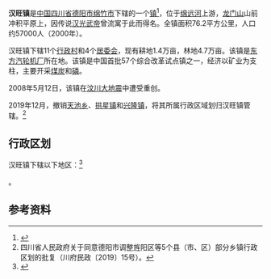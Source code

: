 {{中国乡级行政区
|景观照片文件名 = 汉旺人民法庭 - panoramio.jpg
|景观照片描述 = 震后的汉旺人民法庭一度在帐篷内运作（2008年6月）
|汉语拼音 = 
|其他语言 = 
|其他语言名称 = 
|旧称 = 
|地名出处 = 
|位置图文件名 = 
|位置图描述 = 
|自定义图片= 
|建置时间 = 
|政府驻地 = 汉霞路17号
|毗邻 = 
|总面积 = 
|总人口 = 
|总人口年份 = 
|户籍人口 = 
|户籍人口年份 = 
|常住人口 = 
|常住人口年份 = 
|人口密度 = 
|GDP = 
|GDP年份 = 
|邮政编码 = 
|电话区号 = 838
|官方网站 = 
|网站名称 = 
|51/06/83/106/000}}
'''汉旺镇'''是[[中国|中国]][[四川省|四川省]][[德阳市|德阳市]][[绵竹市|绵竹市]]下辖的一个[[镇|镇]]<ref>{{PRC admin/ref sgc|{{PRC admin/parent|51/06/83/106/000}}}}</ref>，位于[[绵远河|绵远河]]上游，[[龙门山_(四川)|龙门山]]山前冲积平原上，因传说[[汉光武帝|汉光武帝]]曾流寓于此而得名。全镇面积76.2平方公里，人口约57000人（2000年）。

汉旺镇下辖11个[[行政村|行政村]]和4个[[居委会|居委会]]，现有耕地1.4万亩，林地4.7万亩。该镇是[[东方汽轮机厂|东方汽轮机厂]]所在地。该镇是中国首批57个综合改革试点镇之一，经济以矿业为支柱，主要开采[[煤炭|煤炭]]和[[磷|磷]]。

2008年5月12日，该镇在[[汶川大地震|汶川大地震]]中遭受重创。

2019年12月，撤销[[天池乡_(绵竹市)|天池乡]]、[[拱星镇|拱星镇]]和[[兴隆镇_(绵竹市)|兴隆镇]]，将其所属行政区域划归汉旺镇管辖。<ref>四川省人民政府关于同意德阳市调整旌阳区等5个县（市、区）部分乡镇行政区划的批复（川府民政〔2019〕15号）。</ref>

== 行政区划 ==
汉旺镇下辖以下地区：<ref>{{PRC admin/ref sgc|51/06/83/106/000}}</ref>

{{PRC admin/children|51/06/83/106/000}}。

== 参考资料 ==
{{reflist}}

{{PRC admin/navcat|51/06/83/106/000}}